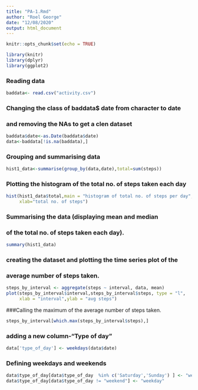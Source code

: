 ```yaml
---
title: "PA-1.Rmd"
author: "Roel George"
date: "12/08/2020"
output: html_document
---
```


```r
knitr::opts_chunk$set(echo = TRUE)
```
```r
library(knitr)
library(dplyr)
library(ggplot2)
```

### Reading data
```r
baddata<- read.csv("activity.csv")
```


### Changing the class of baddata$ date from character to date 
### and removing the NAs to get a clen dataset
```r
baddata$date<-as.Date(baddata$date)
data<-baddata[!is.na(baddata),]
```

### Grouping and summarising data
```r
hist1_data<-summarise(group_by(data,date),total=sum(steps))
```

### Plotting the histogram of the total no. of steps taken each day 
```r
hist(hist1_data$total,main = "histogram of total no. of steps per day",
     xlab="total no. of steps")

```
### Summarising the data (displaying mean and median
### of the total no. of steps taken each day).
```r
summary(hist1_data)
```

### creating the dataset and plotting the time series plot of the
### average number of steps taken.
```r
steps_by_interval <- aggregate(steps ~ interval, data, mean)
plot(steps_by_interval$interval,steps_by_interval$steps, type = "l",
     xlab = "interval",ylab = "avg steps")
```

###Calling the maximum of the average number of steps taken.
```r
steps_by_interval[which.max(steps_by_interval$steps),]
```

### adding a new column-"Type of day"
```r
data['type_of_day'] <- weekdays(data$date)
```
### Defining weekdays and weekends
```r
data$type_of_day[data$type_of_day  %in% c('Saturday','Sunday') ] <- "weekend"
data$type_of_day[data$type_of_day != "weekend"] <- "weekday"
```






